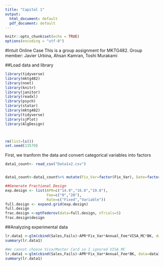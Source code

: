 ---
title: "Capital 1"
output:
  html_document: default
  pdf_document: default
---

```{r setup, include=FALSE}
knitr::opts_chunk$set(echo = TRUE)
options(encoding = "utf-8")

```

#Intuit Online Case
 This is a group assignment for MKTG482. 
 Group member: Javier Urbina, Ahsan Kamran, Toshi Murakami
 
##Load data and library
```{r}

library(tidyverse)
library(mktg482)
library(nnet)
library(knitr)
library(janitor)
library(readxl)
library(psych)
library(statar)
library(mktg482)
library(tidyverse)
library(sjPlot)
library(AlgDesign)



rm(list=ls())
set.seed(13579)

```
First, we tranform the data and convert categorical variables into factors

```{r}
data1_count<- read_csv("Data1v2.csv")


data1_count<-data1_count%>% mutate(Fix_Var=factor(Fix_Var), Date=factor(Date),APR=factor(APR), Annual_Fee=factor(Annual_Fee), VISA_MC=factor(VISA_MC), `BK`=factor(`BK`))

```

```{r}
##Generate Fractional Design
exp.design <- list(APR=c("14.9","16.8","19.8"),
                   Fee=c("0","20"),
                   Rate=c("Fixed","Variable"))
full.design <- expand.grid(exp.design)
full.design
frac.design <-optFederov(data=full.design, nTrials=5)
frac.design$design


```

##Analyzing experimental data
```{r}
lr.data1 <-glm(cbind(Sales,Fails)~APR*Fix_Var*Annual_Fee*VISA_MC*BK, data=data1_count, family=binomial)
summary(lr.data1)

#We cannot choose Visa/Master Card so I ignored VISA_MC
lr.data1 <-glm(cbind(Sales,Fails)~APR*Fix_Var*Annual_Fee*BK, data=data1_count, family=binomial)
summary(lr.data1)

```
